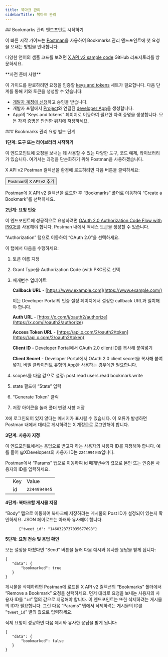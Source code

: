 ```yaml
---
title: 북마크 관리
sidebarTitle: 북마크 관리
---
```



<div id="getting-started-with-the-manage-bookmarks-endpoints">
  ## Bookmarks 관리 엔드포인트 시작하기
</div>

이 빠른 시작 가이드는 [Postman](/ko/tutorials/postman-getting-started)을 사용하여 Bookmarks 관리 엔드포인트에 첫 요청을 보내는 방법을 안내합니다.

다양한 언어의 샘플 코드를 보려면 [X API v2 sample code](https://github.com/xdevplatform/Twitter-API-v2-sample-code) GitHub 리포지토리를 방문하세요. 

<Note>
  **사전 준비 사항**

  이 가이드를 완료하려면 요청을 인증할 [keys and tokens](/ko/resources/fundamentals/authentication) 세트가 필요합니다. 다음 단계를 통해 키와 토큰을 생성할 수 있습니다:

  - [개발자 계정에 신청](https://developer.x.com/en/apply-for-access)하고 승인을 받습니다.
  - 개발자 포털에서 [Project](/ko/resources/fundamentals/projects)와 연결된 [developer App](/ko/resources/fundamentals/developer-apps)을 생성합니다.
  - App의 “Keys and tokens” 페이지로 이동하여 필요한 자격 증명을 생성합니다. 모든 자격 증명은 안전한 위치에 저장하세요.
</Note>

<div id="steps-to-build-a-manage-bookmarks-request">
  ### Bookmarks 관리 요청 빌드 단계
</div>

**1단계: 도구 또는 라이브러리 시작하기**

이 엔드포인트에 요청을 보내는 데 사용할 수 있는 다양한 도구, 코드 예제, 라이브러리가 있습니다. 여기서는 과정을 단순화하기 위해 Postman을 사용하겠습니다.

X API v2 Postman 컬렉션을 환경에 로드하려면 다음 버튼을 클릭하세요:

<Button href="https://app.getpostman.com/run-collection/9956214-784efcda-ed4c-4491-a4c0-a26470a67400">
  Postman에 X API v2 추가
</Button>

Postman에 X API v2 컬렉션을 로드한 후 “Bookmarks” 폴더로 이동하여 “Create a Bookmark”를 선택하세요.

**2단계: 요청 인증**

이 엔드포인트에 성공적으로 요청하려면 [OAuth 2.0 Authorization Code Flow with PKCE](/ko/resources/fundamentals/authentication#oauth-2-0-authorization-code-flow-with-pkce-3)를 사용해야 합니다. Postman 내에서 액세스 토큰을 생성할 수 있습니다.

“Authorization” 탭으로 이동하여 “OAuth 2.0”을 선택하세요.

이 탭에서 다음을 수행하세요:

1. 토큰 이름 지정

2. Grant Type을 Authorization Code (with PKCE)로 선택

3. 매개변수 업데이트:

   **Callback URL** - [https://www.example.com](https://www.example.com/)

   이는 Developer Portal의 인증 설정 페이지에서 설정한 callback URL과 일치해야 합니다.

   **Auth URL** - [https://x.com/i/oauth2/authorize](https://x.com/i/oauth2/authorize)

   **Access Token URL** - [https://api.x.com/2/oauth2/token](https://api.x.com/2/oauth2/token)

   **Client ID** - Developer Portal에서 OAuth 2.0 client ID를 복사해 붙여넣기

   **Client Secret** - Developer Portal에서 OAuth 2.0 client secret을 복사해 붙여넣기. 비밀 클라이언트 유형의 App을 사용하는 경우에만 필요합니다.

4. scopes를 다음 값으로 설정: post.read users.read bookmark.write

5. state 필드에 “State” 입력

6. “Generate Token” 클릭

7. 저장 아이콘을 눌러 폴더 변경 사항 저장

X에 로그인되어 있지 않다는 메시지가 표시될 수 있습니다. 이 오류가 발생하면 Postman 내에서 대리로 게시하려는 X 계정으로 로그인해야 합니다.

**3단계: 사용자 지정**

이 엔드포인트에서는 응답으로 받고자 하는 사용자의 사용자 ID를 지정해야 합니다. 예를 들어 @XDevelopers의 사용자 ID는 `2244994945`입니다.

Postman에서 “Params” 탭으로 이동하여 id 매개변수의 값으로 본인 또는 인증된 사용자의 ID를 입력하세요.

|     |     |     |
| :--- | :--- | :--- |
|     | Key | Value |
|     | id  | `2244994945` |

**4단계: 북마크할 게시물 지정**

“Body” 탭으로 이동하여 북마크에 저장하려는 게시물의 Post ID가 설정되어 있는지 확인하세요. JSON 페이로드는 아래와 유사해야 합니다.

```
      {"tweet_id": "1460323737035677698"}
```

**5단계: 요청 전송 및 응답 확인**

모든 설정을 마쳤다면 "Send" 버튼을 눌러 다음 예시와 유사한 응답을 받게 됩니다:

```
{
   "data": {
       "bookmarked": true
   }
}
```

게시물을 삭제하려면 Postman에 로드된 X API v2 컬렉션의 “Bookmarks” 폴더에서 “Remove a Bookmark” 요청을 선택하세요. 먼저 대리로 요청을 보내는 사용자의 사용자 ID를 “`id`” 열의 값으로 지정해야 합니다. 이 엔드포인트는 또한 삭제하려는 게시물의 ID가 필요합니다. 그런 다음 “Params” 탭에서 삭제하려는 게시물의 ID를 “`tweet_id`” 열의 값으로 입력하세요.

삭제 요청이 성공하면 다음 예시와 유사한 응답을 받게 됩니다:

```
{
   "data": {
       "bookmarked": false
   }
}
```